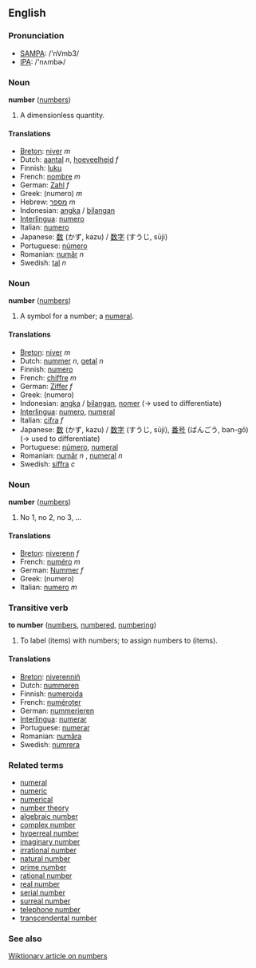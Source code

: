 ==English==

===Pronunciation===
*[[w:SAMPA|SAMPA]]: /'nVmb3/<br>
*[[w:International Phonetic Alphabet|IPA]]: /'nʌmbɚ/

===Noun===
'''number''' ([[numbers]])

# A dimensionless quantity.

====Translations====
*[[Breton]]: [[niver]] ''m''
*Dutch: [[aantal]] ''n'', [[hoeveelheid]] ''f''
*Finnish: [[luku]]
*French: [[nombre]] ''m''
*German: [[Zahl]] ''f''
*Greek: (numero) ''m''
*Hebrew: [[מספר]] ''m''
*Indonesian: [[angka]] / [[bilang|bilangan]]
*[[Interlingua]]: [[numero]]
*Italian: [[numero]]
*Japanese: [[数]] (かず, kazu) / [[数字]] (すうじ, sūji)
*Portuguese: [[número]]
*Romanian: [[număr]] ''n''
*Swedish: [[tal]] ''n''

===Noun===
'''number''' ([[numbers]])

# A symbol for a number; a [[numeral]].

====Translations====
*[[Breton]]: [[niver]] ''m''
*Dutch: [[nummer]] ''n'', [[getal]] ''n''
*Finnish: [[numero]]
*French: [[chiffre]] ''m''
*German: [[Ziffer]] ''f''
*Greek: (numero)
*Indonesian: [[angka]] / [[bilang|bilangan]], [[nomer]] (&rarr; used to differentiate)
*[[Interlingua]]: [[numero]], [[numeral]]
*Italian: [[cifra]] ''f''
*Japanese: [[数]] (かず, kazu) / [[数字]] (すうじ, sūji), [[番号]] (ばんごう, ban-gō)  (&rarr; used to differentiate)
*Portuguese: [[número]], [[numeral]]
*Romanian: [[număr]] ''n'' , [[numeral]] ''n''
*Swedish: [[siffra]] ''c''

===Noun===
'''number''' ([[numbers]])

# No 1, no 2, no 3, ...

====Translations====
*[[Breton]]: [[niverenn]] ''f''
*French: [[numéro]] ''m''
*German: [[Nummer]] ''f''
*Greek: (numero)
*Italian: [[numero]] ''m''

===Transitive verb===
'''to number''' ([[numbers]], [[numbered]], [[numbering]])

# To label (items) with numbers; to assign numbers to (items).

====Translations====
*[[Breton]]: [[niverenniñ]]
*Dutch: [[nummeren]]
*Finnish: [[numeroida]]
*French: [[numéroter]]
*German: [[nummerieren]]
*[[Interlingua]]: [[numerar]]
*Portuguese: [[numerar]]
*Romanian: [[număra]]
*Swedish: [[numrera]]

===Related terms===
*[[numeral]]
*[[numeric]]
*[[numerical]]
*[[number theory]]
*[[algebraic number]]
*[[complex number]]
*[[hyperreal number]]
*[[imaginary number]]
*[[irrational number]]
*[[natural number]]
*[[prime number]]
*[[rational number]]
*[[real number]]
*[[serial number]]
*[[surreal number]]
*[[telephone number]]
*[[transcendental number]]

===See also===
[[w:number|Wiktionary article on numbers]]